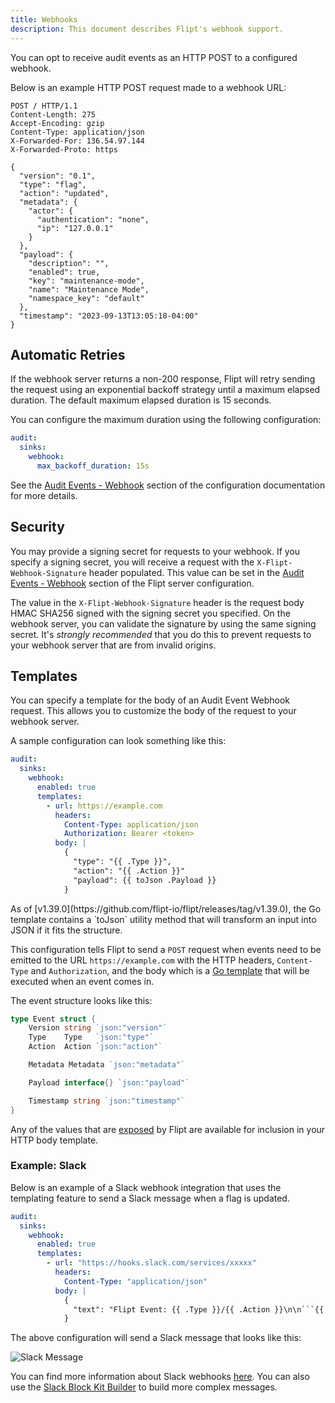 ```yaml
---
title: Webhooks
description: This document describes Flipt's webhook support.
---
```


You can opt to receive audit events as an HTTP POST to a configured webhook.

Below is an example HTTP POST request made to a webhook URL:

```console
POST / HTTP/1.1
Content-Length: 275
Accept-Encoding: gzip
Content-Type: application/json
X-Forwarded-For: 136.54.97.144
X-Forwarded-Proto: https

{
  "version": "0.1",
  "type": "flag",
  "action": "updated",
  "metadata": {
    "actor": {
      "authentication": "none",
      "ip": "127.0.0.1"
    }
  },
  "payload": {
    "description": "",
    "enabled": true,
    "key": "maintenance-mode",
    "name": "Maintenance Mode",
    "namespace_key": "default"
  },
  "timestamp": "2023-09-13T13:05:18-04:00"
}
```

## Automatic Retries

If the webhook server returns a non-200 response, Flipt will retry sending the request using an exponential backoff strategy until a maximum elapsed duration. The default maximum elapsed duration is 15 seconds.

You can configure the maximum duration using the following configuration:

```yaml
audit:
  sinks:
    webhook:
      max_backoff_duration: 15s
```

See the [Audit Events - Webhook](/configuration/overview#audit-events-webhook) section of the configuration documentation for more details.

## Security

You may provide a signing secret for requests to your webhook. If you specify a signing secret, you will receive a request with the `X-Flipt-Webhook-Signature` header populated. This value can be set in the [Audit Events - Webhook](/configuration/overview#audit-events-webhook) section of the Flipt server configuration.

The value in the `X-Flipt-Webhook-Signature` header is the request body HMAC SHA256 signed with the signing secret you specified. On the webhook server, you can validate the signature by using the same signing secret. It's _strongly recommended_ that you do this to prevent requests to your webhook server that are from invalid origins.

## Templates

You can specify a template for the body of an Audit Event Webhook request. This allows you to customize the body of the request to your webhook server.

A sample configuration can look something like this:

```yaml
audit:
  sinks:
    webhook:
      enabled: true
      templates:
        - url: https://example.com
          headers:
            Content-Type: application/json
            Authorization: Bearer <token>
          body: |
            {
              "type": "{{ .Type }}",
              "action": "{{ .Action }}"
              "payload": {{ toJson .Payload }}
            }
```

<Note>
  As of [v1.39.0](https://github.com/flipt-io/flipt/releases/tag/v1.39.0), the
  Go template contains a `toJson` utility method that will transform an input
  into JSON if it fits the structure.
</Note>

This configuration tells Flipt to send a `POST` request when events need to be emitted to the URL `https://example.com` with the HTTP headers, `Content-Type` and `Authorization`, and the body which is a [Go template](https://pkg.go.dev/text/template) that will be executed when an event comes in.

The event structure looks like this:

```go
type Event struct {
	Version string `json:"version"`
	Type    Type   `json:"type"`
	Action  Action `json:"action"`

	Metadata Metadata `json:"metadata"`

	Payload interface{} `json:"payload"`

	Timestamp string `json:"timestamp"`
}
```

Any of the values that are [exposed](https://github.com/flipt-io/flipt/blob/v1.28.0/internal/server/audit/audit.go#L51-L61) by Flipt are available for inclusion in your HTTP body template.

### Example: Slack

Below is an example of a Slack webhook integration that uses the templating feature to send a Slack message when a flag is updated.

````yaml
audit:
  sinks:
    webhook:
      enabled: true
      templates:
        - url: "https://hooks.slack.com/services/xxxxx"
          headers:
            Content-Type: "application/json"
          body: |
            {
              "text": "Flipt Event: {{ .Type }}/{{ .Action }}\n\n```{{ .Payload }}```"
            }
````

The above configuration will send a Slack message that looks like this:

![Slack Message](/images/configuration/auditing/slack-webhook.png)

You can find more information about Slack webhooks [here](https://api.slack.com/messaging/webhooks). You can also use the [Slack Block Kit Builder](https://app.slack.com/block-kit-builder) to build more complex messages.
